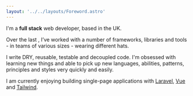 ```yaml
---
layout: '../../layouts/Foreword.astro'
---
```


I'm a **full stack** web developer, based in the UK.

Over the last <CodingFor plural="true" />, I’ve worked with a number of frameworks, libraries and
tools - in teams of various sizes - wearing different hats.

I write DRY, reusable, testable and decoupled code. I'm obsessed with learning
new things and able to pick up new languages, abilities, patterns, principles
and styles very quickly and easily.

I am currently enjoying building single-page applications with [Laravel](https://laravel.com/), [Vue](https://vuejs.org/) and
[Tailwind](https://tailwindcss.com/).
